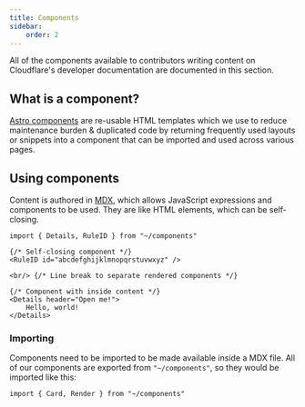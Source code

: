```yaml
---
title: Components
sidebar:
    order: 2
---
```


All of the components available to contributors writing content on Cloudflare's developer documentation
are documented in this section.

## What is a component?

[Astro components](https://docs.astro.build/en/basics/astro-components/) are re-usable HTML templates which
we use to reduce maintenance burden & duplicated code by returning frequently used layouts or snippets into
a component that can be imported and used across various pages.

## Using components

Content is authored in [MDX](https://docs.astro.build/en/guides/markdown-content/), which allows JavaScript
expressions and components to be used. They are like HTML elements, which can be self-closing.

```mdx live
import { Details, RuleID } from "~/components"

{/* Self-closing component */}
<RuleID id="abcdefghijklmnopqrstuvwxyz" />

<br/> {/* Line break to separate rendered components */}

{/* Component with inside content */}
<Details header="Open me!">
    Hello, world!
</Details>
```

### Importing

Components need to be imported to be made available inside a MDX file. All of our components are exported from
`"~/components"`, so they would be imported like this:

```mdx
import { Card, Render } from "~/components"
```